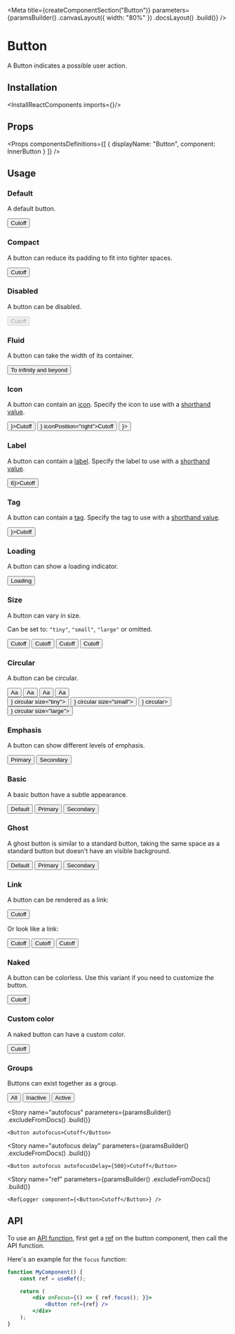 
<Meta
    title={createComponentSection("Button")}
    parameters={paramsBuilder()
        .canvasLayout({ width: "80%" })
        .docsLayout(<ReactComponentsLayout semanticPath="/elements/button" />)
        .build()}
/>

# Button

A Button indicates a possible user action.

## Installation

<InstallReactComponents imports={<Imports />}/>

## Props

<HocWarning componentName="Button" semanticPath="/elements/button" />

<Props
    componentsDefinitions={[
        { displayName: "Button", component: InnerButton }
    ]}
/>

## Usage

### Default

A default button.

<Preview>
    <Story name="default">
        <Button>Cutoff</Button>
    </Story>
</Preview>

### Compact

A button can reduce its padding to fit into tighter spaces.

<Preview>
    <Story name="compact">
        <Button compact>Cutoff</Button>
    </Story>
</Preview>

### Disabled

A button can be disabled.

<Preview>
    <Story name="disabled">
        <Button disabled>Cutoff</Button>
    </Story>
</Preview>

### Fluid

A button can take the width of its container.

<Preview>
    <Story name="fluid">
        <Button fluid>To infinity and beyond</Button>
    </Story>
</Preview>

### Icon

A button can contain an [icon](?path=/docs/materials-icons--page). Specify the icon to use with a [shorthand value](?path=/docs/getting-started-shorthand-props--page).

<Preview>
    <Story name="icon">
        <div className="flex items-space-between">
            <Button icon={<LightbulbIcon />}>Cutoff</Button>
            <Button icon={<EditIcon />} iconPosition="right">Cutoff</Button>
            <Button icon={<AddIcon />}></Button>
        </div>
    </Story>
</Preview>

### Label

A button can contain a [label](?path=/story/components-label-standard--default-story). Specify the label to use with a [shorthand value](?path=/docs/getting-started-shorthand-props--page).

<Preview>
    <Story name="label">
        <Button label={<Label>6</Label>}>Cutoff</Button>
    </Story>
</Preview>

### Tag

A button can contain a [tag](?path=/docs/components-label-tag--default-story). Specify the tag to use with a [shorthand value](?path=/docs/getting-started-shorthand-props--page).

<Preview>
    <Story name="tag">
        <Button tag={<Tag className="bg-primary-500" />}>Cutoff</Button>
    </Story>
</Preview>

### Loading

A button can show a loading indicator.

<Preview>
    <Story name="loading">
        <Button loading>Loading</Button>
    </Story>
</Preview>

### Size

A button can vary in size.

Can be set to: `"tiny"`, `"small"`, `"large"` or omitted.

<Preview>
    <Story name="size">
        <div className="flex items-end items-space-between">
            <Button size="tiny">Cutoff</Button>
            <Button size="small">Cutoff</Button>
            <Button >Cutoff</Button>
            <Button size="large">Cutoff</Button>
        </div>
    </Story>
</Preview>

### Circular

A button can be circular.

<Preview>
    <Story name="circular">
        <div className="flex">
            <div className="flex items-end items-space-between mr4">
                <Button circular size="tiny">Aa</Button>
                <Button circular size="small">Aa</Button>
                <Button circular>Aa</Button>
                <Button circular size="large">Aa</Button>
            </div>
            <div className="flex items-end items-space-between">
                <Button icon={<AddIcon />} circular size="tiny"></Button>
                <Button icon={<AddIcon />} circular size="small"></Button>
                <Button icon={<AddIcon />} circular></Button>
                <Button icon={<AddIcon />} circular size="large"></Button>
            </div>
        </div>
    </Story>
</Preview>

### Emphasis

A button can show different levels of emphasis.

<Preview>
    <Story name="emphasis">
        <div className="flex items-space-between">
            <Button primary>Primary</Button>
            <Button secondary>Secondary</Button>
        </div>
    </Story>
</Preview>

### Basic

A basic button have a subtle appearance.

<Preview>
    <Story name="basic">
        <div className="flex items-space-between">
            <Button basic>Default</Button>
            <Button basic primary>Primary</Button>
            <Button basic secondary>Secondary</Button>
        </div>
    </Story>
</Preview>

### Ghost

A ghost button is similar to a standard button, taking the same space as a standard button but doesn't have an visible background.

<Preview>
    <Story name="ghost">
        <div className="flex items-space-between">
            <Button ghost>Default</Button>
            <Button ghost primary>Primary</Button>
            <Button ghost secondary>Secondary</Button>
        </div>
    </Story>
</Preview>

### Link

A button can be rendered as a link:

<Preview>
    <Story name="as anchor">
        <Button as="a" href="https://sharegate.com" target="_blank">Cutoff</Button>
    </Story>
</Preview>

Or look like a link:

<Preview>
    <Story name="link">
        <div className="flex items-lot-of-space-between">
            <Button link>Cutoff</Button>
            <Button link primary>Cutoff</Button>
            <Button link secondary>Cutoff</Button>
        </div>
    </Story>
</Preview>

### Naked

A button can be colorless. Use this variant if you need to customize the button.

<Preview>
    <Story name="naked">
        <Button naked>Cutoff</Button>
    </Story>
</Preview>

### Custom color

A naked button can have a custom color.

<Preview>
    <Story name="custom color">
        <Button
            naked
            style={{
                backgroundColor: "#FFF6E7",
                color: "var(--marine-500)",
                boxShadow: "0px 0px 0px 1px #FEE9C3 inset"
            }}
        >
            Cutoff
        </Button>
    </Story>
</Preview>

<CustomColorHover />

### Groups

Buttons can exist together as a group.

<Preview>
    <Story name="groups">
        <Button.Group basic widths="3">
            <Button >All</Button>
            <Button >Inactive</Button>
            <Button active>Active</Button>
        </Button.Group>
    </Story>
</Preview>

<Story
    name="autofocus"
    parameters={paramsBuilder()
        .excludeFromDocs()
        .build()}
>
    <Button autofocus>Cutoff</Button>
</Story>

<Story
    name="autofocus delay"
    parameters={paramsBuilder()
        .excludeFromDocs()
        .build()}
>
    <Button autofocus autofocusDelay={500}>Cutoff</Button>
</Story>

<Story
    name="ref"
    parameters={paramsBuilder()
        .excludeFromDocs()
        .build()}
>
    <RefLogger component={<Button>Cutoff</Button>} />
</Story>

## API

To use an [API function](https://developer.mozilla.org/en-US/docs/Web/API/HTMLOrForeignElement#Methods), first get a [ref](https://reactjs.org/docs/refs-and-the-dom.html) on the button component, then call the API function.

Here's an example for the `focus` function:

```jsx dark
function MyComponent() {
    const ref = useRef();

    return (
        <div onFocus={() => { ref.focus(); }}>
            <Button ref={ref} />
        </div>
    );
}
```
